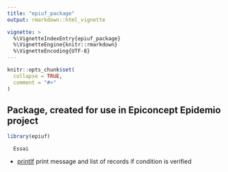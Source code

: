 ```yaml
---
title: "epiuf_package"
output: rmarkdown::html_vignette

vignette: >
  %\VignetteIndexEntry{epiuf_package}
  %\VignetteEngine{knitr::rmarkdown}
  %\VignetteEncoding{UTF-8}
---
```


```r
knitr::opts_chunk$set(
  collapse = TRUE,
  comment = "#>"
)
```

## Package, created for use in Epiconcept Epidemio project

```r
library(epiuf)
```

      Essai

-   [printIf](printIf.html)  print message and list of records if condition is verified
